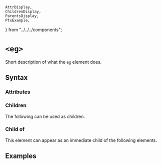     AttrDisplay,
    ChildrenDisplay,
    ParentsDisplay,
    PtxExample,
} from "../../../components";

# `<eg>`

Short description of what the `eg` element does.

## Syntax

### Attributes

<AttrDisplay name="eg" />

### Children

The following can be used as children.

<ChildrenDisplay name="eg" />

### Child of

This element can appear as an immediate child of the following elements.

<ParentsDisplay name="eg" />

## Examples

    